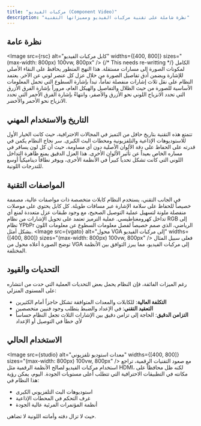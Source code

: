 ```yaml
---
title: "مركبات الفيديو (Component Video)"
description: "نظرة شاملة على تقنية مركبات الفيديو ومميزاتها التقنية"
---
```


## نظرة عامة
<Image src={rsc} alt="كابل مركبات الفيديو" widths={[400, 800]} sizes="(max-width: 800px) 100vw, 800px" />
{/* This needs re-writting */}
الكامل لمكونات الصورة إلى مسارات مستقلة. هذا النهج المتطور يحافظ على النقاء الأصلي للإشارة ويضمن أدق تفاصيل الصورة من خلال عزل كل عنصر لوني عن الآخر. يعتمد النظام على نقل ثلاث إشارات منفصلة تماماً، تبدأ بإشارة السطوع التي تحمل المعلومات الأساسية للصورة من حيث الظلال والتفاصيل والهيكل العام، مروراً بإشارة الفرق الأزرق التي تحدد الانزياح اللوني نحو الأزرق والأصفر، وانتهاءً بإشارة الفرق الأحمر التي تحدد الانزياح نحو الأحمر والأخضر.

## التاريخ والاستخدام المهني

تتمتع هذه التقنية بتاريخ حافل من التميز في المجالات الاحترافية، حيث كانت الخيار الأول للاستوديوهات الإذاعية والتلفزيونية ومحطات البث الكبرى. سر نجاح النظام يكمن في قدرته على الحفاظ على دقة الألوان الأصلية دون أي مساومة، حيث أن كل لون يسافر في مساره الخاص بعيداً عن تأثير الألوان الأخرى. هذا العزل الدقيق يمنع ظاهرة التداخل اللوني التي كانت تشكل تحدياً كبيراً في الأنظمة الأخرى، ويوفر نطاقاً ديناميكياً أوسع للتدرجات اللونية.

## المواصفات التقنية

في الجانب التقني، يستخدم النظام كابلات متخصصة ذات مواصفات عالية، مصممة خصيصاً للحفاظ على سلامة الإشارة عبر مسافات طويلة. كل كابل يحتوي على موصلات منفصلة ملونة لتسهيل عملية التوصيل الصحيح، مع وجود طبقات عزل متعددة لمنع أي تداخل كهرومغناطيسي. عملية الترميز تعتمد على تحويل الإشارات من نظام RGB إلى نظام YPbPr الرياضي، الذي صمم خصيصاً لفصل معلومات السطوع عن معلومات اللون بشكل أمثل.
<Image src={vgato} alt="محول VGA إلى مركبات الفيديو" widths={[400, 800]} sizes="(max-width: 800px) 100vw, 800px" />
فعلى سبيل المثال توضح الصورة أعلاه محول من VGA إلى مركبات الفيديو، مما يبرز التوافق بين الأنظمة المختلفة.
## التحديات والقيود

رغم الميزات الفائقة، فإن النظام يحمل بعض التحديات العملية التي حدت من انتشاره على المستوى المنزلي:

- **التكلفة العالية**: للكابلات والمعدات المتوافقة تشكل حاجزاً أمام الكثيرين
- **التعقيد التقني**: في الإعداد والضبط يتطلب وجود فنيين متخصصين
- **التزامن الدقيق**: الحاجة إلى تزامن دقيق بين الإشارات الثلاث تجعل النظام حساساً لأي خطأ في التوصيل أو الإعداد

## الاستخدام الحالي
<Image src={studio} alt="معدات استوديو تلفزيوني" widths={[400, 800]} sizes="(max-width: 800px) 100vw, 800px" />
مع صعود التقنيات الرقمية، تراجع استخدام مركبات الفيديو لصالح الأنظمة الرقمية مثل HDMI، لكنه ظل محافظاً على مكانته في التطبيقات الاحترافية التي تتطلب أعلى مستويات الجودة. اليوم، يمكن رؤية هذا النظام في:

- استوديوهات البث التلفزيوني الكبرى
- غرف التحكم في المحطات الإذاعية
- أنظمة المؤتمرات المرئية عالية الجودة

حيث لا تزال دقته وأمانته اللونية لا تضاهى.
